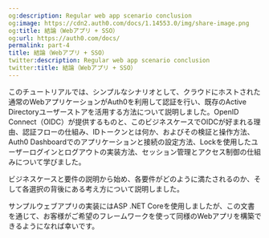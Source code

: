 ```yaml
---
og:description: Regular web app scenario conclusion
og:image: https://cdn2.auth0.com/docs/1.14553.0/img/share-image.png
og:title: 結論（Webアプリ + SSO）
og:url: https://auth0.com/docs/
permalink: part-4
title: 結論（Webアプリ + SSO）
twitter:description: Regular web app scenario conclusion
twitter:title: 結論（Webアプリ + SSO）
---
```


このチュートリアルでは、シンプルなシナリオとして、クラウドにホストされた通常のWebアプリケーションがAuth0を利用して認証を行い、既存のActive Directoryユーザーストアを活用する方法について説明しました。OpenID Connect（OIDC）が提供するものと、このビジネスケースでOIDCが好まれる理由、認証フローの仕組み、IDトークンとは何か、およびその検証と操作方法、Auth0 Dashboardでのアプリケーションと接続の設定方法、Lockを使用したユーザーログインとログアウトの実装方法、セッション管理とアクセス制御の仕組みについて学びました。

ビジネスケースと要件の説明から始め、各要件がどのように満たされるのか、そして各選択の背後にある考え方について説明しました。

サンプルウェブアプリの実装にはASP .NET Coreを使用しましたが、この文書を通じて、お客様がご希望のフレームワークを使って同様のWebアプリを構築できるようになれば幸いです。